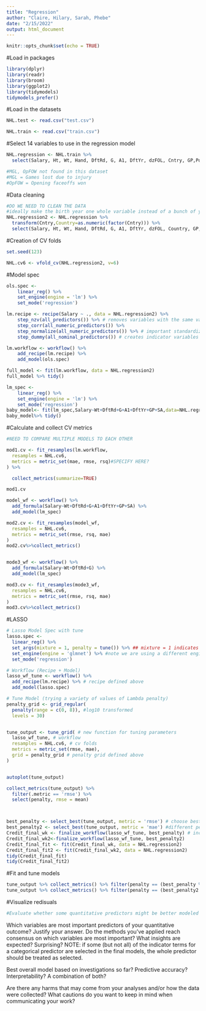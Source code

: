 ```yaml
---
title: "Regression"
author: "Claire, Hilary, Sarah, Phebe"
date: "2/15/2022"
output: html_document
---
```


```r
knitr::opts_chunk$set(echo = TRUE)
```

#Load in packages 
```r
library(dplyr)
library(readr)
library(broom)
library(ggplot2)
library(tidymodels) 
tidymodels_prefer()
```


#Load in the datasets
```r
NHL.test <- read.csv("test.csv")

NHL.train <- read.csv("train.csv")
```

#Select 14 variables to use in the regression model
```r
NHL.regression <- NHL.train %>%
  select(Salary, Ht, Wt, Hand, DftRd, G, A1, DftYr, dzFOL, Cntry, GP,Position,SA)

#MGL, OpFOW not found in this dataset 
#MGL = Games lost due to injury 
#OpFOW = Opening faceoffs won
```

#Data cleaning 
```r
#DO WE NEED TO CLEAN THE DATA
#ideally make the birth year one whole variable instead of a bunch of yes or no (born variables)
NHL.regression2 <- NHL.regression %>%  
  transform(Cntry,Country=as.numeric(factor(Cntry))) %>% 
  select(Salary, Ht, Wt, Hand, DftRd, G, A1, DftYr, dzFOL, Country, GP, Position, SA)


```

#Creation of CV folds 
```r
set.seed(123)

NHL.cv6 <- vfold_cv(NHL.regression2, v=6)
```

#Model spec
```r
ols.spec <-
    linear_reg() %>% 
    set_engine(engine = 'lm') %>% 
    set_mode('regression')

lm.recipe <- recipe(Salary ~ ., data = NHL.regression2) %>%
    step_nzv(all_predictors()) %>% # removes variables with the same value
    step_corr(all_numeric_predictors()) %>%
    step_normalize(all_numeric_predictors()) %>% # important standardization step for LASSO
    step_dummy(all_nominal_predictors()) # creates indicator variables for categorical variables

lm.workflow <- workflow() %>%
    add_recipe(lm.recipe) %>%
    add_model(ols.spec)

full_model <- fit(lm.workflow, data = NHL.regression2) 
full_model %>% tidy()

lm_spec <-
    linear_reg() %>% 
    set_engine(engine = 'lm') %>% 
    set_mode('regression')
baby_model<- fit(lm_spec,Salary~Wt+DftRd+G+A1+DftYr+GP+SA,data=NHL.regression2)
baby_model%>% tidy()

```

#Calculate and collect CV metrics
```r

#NEED TO COMPARE MULTIPLE MODELS TO EACH OTHER

mod1.cv <- fit_resamples(lm.workflow,
  resamples = NHL.cv6, 
  metrics = metric_set(mae, rmse, rsq)#SPECIFY HERE?
) %>%

  collect_metrics(summarize=TRUE)

mod1.cv

model_wf <- workflow() %>%
  add_formula(Salary~Wt+DftRd+G+A1+DftYr+GP+SA) %>%
  add_model(lm_spec)

mod2.cv <- fit_resamples(model_wf,
  resamples = NHL.cv6, 
  metrics = metric_set(rmse, rsq, mae)
)
mod2.cv%>%collect_metrics()


mode3_wf <- workflow() %>%
  add_formula(Salary~Wt+DftRd+G) %>%
  add_model(lm_spec)

mod3.cv <- fit_resamples(mode3_wf,
  resamples = NHL.cv6, 
  metrics = metric_set(rmse, rsq, mae)
)
mod3.cv%>%collect_metrics()
```

#LASSO
```r
# Lasso Model Spec with tune
lasso.spec <- 
  linear_reg() %>%
  set_args(mixture = 1, penalty = tune()) %>% ## mixture = 1 indicates Lasso
  set_engine(engine = 'glmnet') %>% #note we are using a different engine
  set_mode('regression') 

# Workflow (Recipe + Model)
lasso_wf_tune <- workflow() %>% 
  add_recipe(lm.recipe) %>% # recipe defined above
  add_model(lasso.spec) 

# Tune Model (trying a variety of values of Lambda penalty)
penalty_grid <- grid_regular(
  penalty(range = c(0, 8)), #log10 transformed
  levels = 30)


tune_output <- tune_grid( # new function for tuning parameters
  lasso_wf_tune, # workflow
  resamples = NHL.cv6, # cv folds
  metrics = metric_set(rmse, mae),
  grid = penalty_grid # penalty grid defined above
)


autoplot(tune_output)

collect_metrics(tune_output) %>%
  filter(.metric == 'rmse') %>%
  select(penalty, rmse = mean) 



best_penalty <- select_best(tune_output, metric = 'rmse') # choose best penalty value
best_penalty2 <- select_best(tune_output, metric = 'mae') #different penalty value based on the mae
Credit_final_wk <- finalize_workflow(lasso_wf_tune, best_penalty) # incorporates penalty value to workflow
Credit_final_wk2<-finalize_workflow(lasso_wf_tune, best_penalty2) 
Credit_final_fit <- fit(Credit_final_wk, data = NHL.regression2)
Credit_final_fit2 <- fit(Credit_final_wk2, data = NHL.regression2)
tidy(Credit_final_fit)
tidy(Credit_final_fit2)

```

#Fit and tune models 
```r
tune_output %>% collect_metrics() %>% filter(penalty == (best_penalty %>% pull(penalty)))#metrics for first lasso model 
tune_output %>% collect_metrics() %>% filter(penalty == (best_penalty2 %>% pull(penalty)))#metrics for second lasso model
```

#Visualize redisuals 
```r
#Evaluate whether some quantitative predictors might be better modeled with nonlinear relationships
```

Which variables are most important predictors of your quantitative outcome? Justify your answer. Do the methods you've applied reach consensus on which variables are most important? What insights are expected? Surprising? NOTE: if some (but not all) of the indicator terms for a categorical predictor are selected in the final models, the whole predictor should be treated as selected. 

>


Best overall model based on investigations so far? Predictive accuracy? Interpretability? A combination of both?

> 


Are there any harms that may come from your analyses and/or how the data were collected? What cautions do you want to keep in mind when communicating your work? 

>




